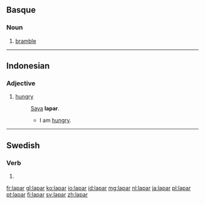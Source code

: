 ==Basque==

===Noun===
{{head|eu|noun}}
# [[bramble]]

----

==Indonesian==

===Adjective===
{{head|id|adjective}}

# [[hungry]]
#: [[saya|Saya]] '''lapar'''.
#:* I am [[hungry]].

----

==Swedish==

===Verb===
{{head|sv|verb form}}

# {{sv-verb-form-pre|lapa}}

[[fr:lapar]]
[[gl:lapar]]
[[ko:lapar]]
[[io:lapar]]
[[id:lapar]]
[[mg:lapar]]
[[nl:lapar]]
[[ja:lapar]]
[[pl:lapar]]
[[pt:lapar]]
[[fi:lapar]]
[[sv:lapar]]
[[zh:lapar]]